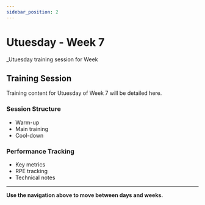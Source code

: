 ```yaml
---
sidebar_position: 2
---
```



<WorkoutNav weekNumber={7} />

# Utuesday - Week 7

_Utuesday training session for Week 

## Training Session

Training content for Utuesday of Week 7 will be detailed here.

### Session Structure
- Warm-up
- Main training
- Cool-down

### Performance Tracking
- Key metrics
- RPE tracking
- Technical notes

---

**Use the navigation above to move between days and weeks.**

